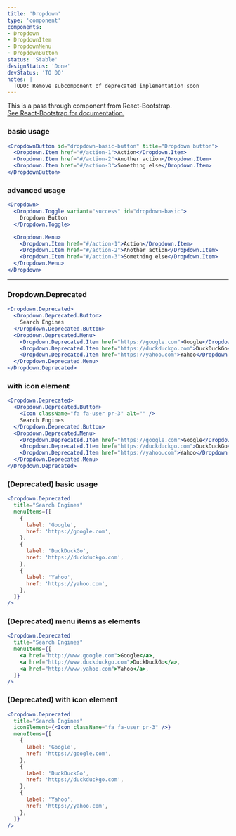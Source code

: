 ```yaml
---
title: 'Dropdown'
type: 'component'
components:
- Dropdown
- DropdownItem
- DropdownMenu
- DropdownButton
status: 'Stable'
designStatus: 'Done'
devStatus: 'TO DO'
notes: |
  TODO: Remove subcomponent of deprecated implementation soon
---
```


<p className="lead">
  This is a pass through component from React-Bootstrap.<br/>
  <a href="https://react-bootstrap.github.io/components/dropdowns/" target="_blank" rel="noopener noreferrer">
    See React-Bootstrap for documentation.
  </a>
</p>

### basic usage
```jsx live
<DropdownButton id="dropdown-basic-button" title="Dropdown button">
  <Dropdown.Item href="#/action-1">Action</Dropdown.Item>
  <Dropdown.Item href="#/action-2">Another action</Dropdown.Item>
  <Dropdown.Item href="#/action-3">Something else</Dropdown.Item>
</DropdownButton>
```

### advanced usage

```jsx live
<Dropdown>
  <Dropdown.Toggle variant="success" id="dropdown-basic">
    Dropdown Button
  </Dropdown.Toggle>

  <Dropdown.Menu>
    <Dropdown.Item href="#/action-1">Action</Dropdown.Item>
    <Dropdown.Item href="#/action-2">Another action</Dropdown.Item>
    <Dropdown.Item href="#/action-3">Something else</Dropdown.Item>
  </Dropdown.Menu>
</Dropdown>
```

***

### Dropdown.Deprecated

```jsx live
<Dropdown.Deprecated>
  <Dropdown.Deprecated.Button>
    Search Engines
  </Dropdown.Deprecated.Button>
  <Dropdown.Deprecated.Menu>
    <Dropdown.Deprecated.Item href="https://google.com">Google</Dropdown.Deprecated.Item>
    <Dropdown.Deprecated.Item href="https://duckduckgo.com">DuckDuckGo</Dropdown.Deprecated.Item>
    <Dropdown.Deprecated.Item href="https://yahoo.com">Yahoo</Dropdown.Deprecated.Item>
  </Dropdown.Deprecated.Menu>
</Dropdown.Deprecated>
```

### with icon element

```jsx live
<Dropdown.Deprecated>
  <Dropdown.Deprecated.Button>
    <Icon className="fa fa-user pr-3" alt="" />
    Search Engines
  </Dropdown.Deprecated.Button>
  <Dropdown.Deprecated.Menu>
    <Dropdown.Deprecated.Item href="https://google.com">Google</Dropdown.Deprecated.Item>
    <Dropdown.Deprecated.Item href="https://duckduckgo.com">DuckDuckGo</Dropdown.Deprecated.Item>
    <Dropdown.Deprecated.Item href="https://yahoo.com">Yahoo</Dropdown.Deprecated.Item>
  </Dropdown.Deprecated.Menu>
</Dropdown.Deprecated>
```

### (Deprecated) basic usage

```jsx live
<Dropdown.Deprecated
  title="Search Engines"
  menuItems={[
    {
      label: 'Google',
      href: 'https://google.com',
    },
    {
      label: 'DuckDuckGo',
      href: 'https://duckduckgo.com',
    },
    {
      label: 'Yahoo',
      href: 'https://yahoo.com',
    },
  ]}
/>
```

### (Deprecated) menu items as elements

```jsx live
<Dropdown.Deprecated
  title="Search Engines"
  menuItems={[
    <a href="http://www.google.com">Google</a>,
    <a href="http://www.duckduckgo.com">DuckDuckGo</a>,
    <a href="http://www.yahoo.com">Yahoo</a>,
  ]}
/>
```

### (Deprecated) with icon element

```jsx live
<Dropdown.Deprecated
  title="Search Engines"
  iconElement={<Icon className="fa fa-user pr-3" />}
  menuItems={[
    {
      label: 'Google',
      href: 'https://google.com',
    },
    {
      label: 'DuckDuckGo',
      href: 'https://duckduckgo.com',
    },
    {
      label: 'Yahoo',
      href: 'https://yahoo.com',
    },
  ]}
/>
```

